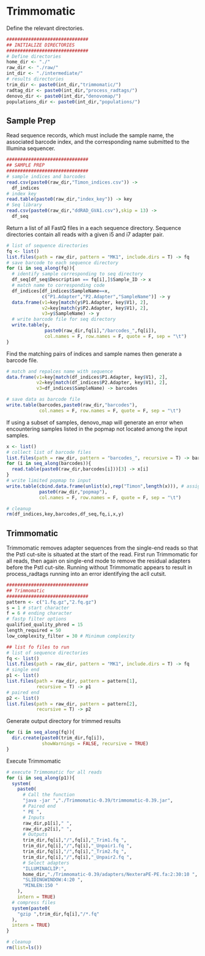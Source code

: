 # Trimmomatic

Define the relevant directories.

```r
##############################
## INITIALIZE DIRECTORIES
##############################
# Define directories
home_dir <- "./"
raw_dir <- "./raw/"
int_dir <- "./intermediate/"
# results directories
trim_dir <- paste0(int_dir,"trimmomatic/")
radtag_dir <- paste0(int_dir,"process_radtags/")
denovo_dir <- paste0(int_dir,"denovomap/")
populations_dir <- paste0(int_dir,"populations/")
```

## Sample Prep

Read sequence records, which must include the sample name, the associated barcode index, and the corresponding name submitted to the Illumina sequencer.

```r
##############################
## SAMPLE PREP
##############################
# sample indices and barcodes
read.csv(paste0(raw_dir,"Timon_indices.csv")) -> 
  df_indices
# index key
read.table(paste0(raw_dir,"index_key")) -> key
# Seq library
read.csv(paste0(raw_dir,"ddRAD_GVA1.csv"),skip = 13) -> 
  df_seq
```

Return a list of all FastQ files in a each sequence directory. Sequence directories contain all reads with a given i5 and i7 adapter pair. 

```r
# list of sequence directories
fq <- list()
list.files(path = raw_dir, pattern = "MK1", include.dirs = T) -> fq
# save barcode to each sequence directory
for (i in seq_along(fq)){
  # identify sample corresponding to seq directory
  df_seq[df_seq$Description == fq[i],]$Sample_ID -> x
  # match name to corresponding code
  df_indices[df_indices$SampleName==x,
             c("P1.Adapter","P2.Adapter","SampleName")] -> y
  data.frame(v1=key[match(y$P1.Adapter, key$V1), 2], 
             v2=key[match(y$P2.Adapter, key$V1), 2],
             v3=y$SampleName) -> y
  # write barcode file for seq directory
  write.table(y,
              paste0(raw_dir,fq[i],"/barcodes_",fq[i]),
              col.names = F, row.names = F, quote = F, sep = "\t")
}
```

Find the matching pairs of indices and sample names then generate a barcode file. 

```r
# match and repalces name with sequence
data.frame(v1=key[match(df_indices$P1.Adapter, key$V1), 2], 
           v2=key[match(df_indices$P2.Adapter, key$V1), 2],
           v3=df_indices$SampleName) -> barcodes

# save data as barcode file
write.table(barcodes,paste0(raw_dir,"barcodes"),
            col.names = F, row.names = F, quote = F, sep = "\t")
```

If using a subset of samples, denovo_map will generate an error when encountering samples listed in the popmap not located among the input samples.

```r
x <- list()
# collect list of barcode files
list.files(path = raw_dir, pattern = "barcodes_", recursive = T) -> barcodes
for (i in seq_along(barcodes)){
  read.table(paste0(raw_dir,barcodes[i]))[3] -> x[i]
}
# write limited popmap to input
write.table(cbind.data.frame(unlist(x),rep("Timon",length(x))), # assign all samples as generic Timon
            paste0(raw_dir,"popmap"),
            col.names = F, row.names = F, quote = F, sep = "\t")
```

```r
# cleanup
rm(df_indices,key,barcodes,df_seq,fq,i,x,y)
```

## Trimmomatic

Trimmomatic removes adapter sequences from the single-end reads so that the PstI cut-site is situated at the start of the read. First run Trimmomatic for all reads, then again on single-end mode to remove the residual adapters before the PstI cut-site. Running without Trimmomatic appears to result in process_radtags running into an error identifying the aclI cutsit.

```r
##############################
## Trimmomatic
##############################
pattern <- c("1.fq.gz","2.fq.gz")
s = 1 # start character
f = 6 # ending character
# fastp filter options
qualified_quality_phred = 15 
length_required = 50
low_complexity_filter = 30 # Minimum complexity
```


```r
## list fo files to run
# list of sequence directories
fq <- list()
list.files(path = raw_dir, pattern = "MK1", include.dirs = T) -> fq
# single end
p1 <- list()
list.files(path = raw_dir, pattern = pattern[1], 
           recursive = T) -> p1
# paired end
p2 <- list()
list.files(path = raw_dir, pattern = pattern[2], 
           recursive = T) -> p2
```

Generate output directory for trimmed results
```r
for (i in seq_along(fq)){
  dir.create(paste0(trim_dir,fq[i]), 
             showWarnings = FALSE, recursive = TRUE)
}
```

Execute Trimmomatic

```r
# execute Trimmomatic for all reads
for (i in seq_along(p1)){
  system(
    paste0(
      # Call the function
      "java -jar ","./Trimmomatic-0.39/trimmomatic-0.39.jar",
      # Paired end
      " PE ",
      # Inputs
      raw_dir,p1[i]," ",
      raw_dir,p2[i]," ",
      # Outputs
      trim_dir,fq[i],"/",fq[i],"_Trim1.fq ",
      trim_dir,fq[i],"/",fq[i],"_Unpair1.fq ",
      trim_dir,fq[i],"/",fq[i],"_Trim2.fq ",
      trim_dir,fq[i],"/",fq[i],"_Unpair2.fq ",
      # Select adapters 
      "ILLUMINACLIP:",
      home_dir,"./Trimmomatic-0.39/adapters/NexteraPE-PE.fa:2:30:10 ",
      "SLIDINGWINDOW:4:20 ",
      "MINLEN:150 "
    ),
    intern = TRUE)
  # compress files
  system(paste0(
    "gzip ",trim_dir,fq[i],"/*.fq" 
  ),
  intern = TRUE)
}
```

```r
# cleanup
rm(list=ls())
```

